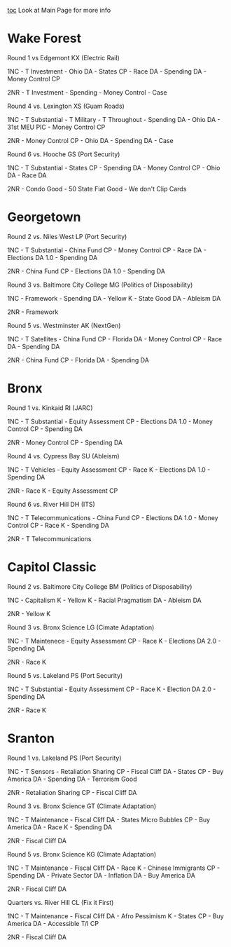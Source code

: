 [[toc]]
Look at Main Page for more info
=Wake Forest= 

Round 1 vs Edgemont KX (Electric Rail)

1NC
- T Investment
- Ohio DA
- States CP
- Race DA
- Spending DA
- Money Control CP

2NR
- T Investment
- Spending
- Money Control
- Case

Round 4 vs. Lexington XS (Guam Roads)

1NC
- T Substantial
- T Military
- T Throughout
- Spending DA
- Ohio DA
- 31st MEU PIC
- Money Control CP

2NR
- Money Control CP
- Ohio DA
- Spending DA
- Case

Round 6 vs. Hooche GS (Port Security)

1NC
- T Substantial
- States CP
- Spending DA
- Money Control CP
- Ohio DA
- Race DA

2NR
- Condo Good
- 50 State Fiat Good
- We don't Clip Cards

=Georgetown= 

Round 2 vs. Niles West LP (Port Security)

1NC
- T Substantial
- China Fund CP
- Money Control CP
- Race DA
- Elections DA 1.0
- Spending DA

2NR
- China Fund CP
- Elections DA 1.0
- Spending DA

Round 3 vs. Baltimore City College MG (Politics of Disposability)

1NC
- Framework
- Spending DA
- Yellow K
- State Good DA
- Ableism DA

2NR
- Framework

Round 5 vs. Westminster AK (NextGen)

1NC
- T Satellites
- China Fund CP
- Florida DA
- Money Control CP
- Race DA
- Spending DA

2NR
- China Fund CP
- Florida DA
- Spending DA
=Bronx= 

Round 1 vs. Kinkaid RI (JARC)

1NC
- T Substantial
- Equity Assessment CP
- Elections DA 1.0
- Money Control CP
- Spending DA

2NR
- Money Control CP
- Spending DA

Round 4 vs. Cypress Bay SU (Ableism)

1NC
- T Vehicles
- Equity Assessment CP
- Race K
- Elections DA 1.0
- Spending DA

2NR
- Race K
- Equity Assessment CP

Round 6 vs. River Hill DH (ITS)

1NC
- T Telecommunications
- China Fund CP
- Elections DA 1.0
- Money Control CP
- Race K
- Spending DA

2NR
- T Telecommunications

=Capitol Classic= 

Round 2 vs. Baltimore City College BM (Politics of Disposability)

1NC
- Capitalism K
- Yellow K
- Racial Pragmatism DA
- Ableism DA

2NR
- Yellow K

Round 3 vs. Bronx Science LG (Cimate Adaptation)

1NC
- T Maintenece
- Equity Assessment CP
- Race K
- Elections DA 2.0
- Spending DA

2NR
- Race K

Round 5 vs. Lakeland PS (Port Security)

1NC
- T Substantial
- Equity Assessment CP
- Race K
- Election DA 2.0
- Spending DA

2NR
- Race K

=Sranton= 

Round 1 vs. Lakeland PS (Port Security)

1NC
- T Sensors
- Retaliation Sharing CP
- Fiscal Cliff DA
- States CP
- Buy America DA
- Spending DA
- Terrorism Good

2NR
- Retaliation Sharing CP
- Fiscal Cliff DA

Round 3 vs. Bronx Science GT (Climate Adaptation) 

1NC
- T Maintenance 
- Fiscal Cliff DA
- States Micro Bubbles CP
- Buy America DA
- Race K
- Spending DA

2NR
- Fiscal Cliff DA

Round 5 vs. Bronx Science KG (Climate Adaptation)

1NC
- T Maintenance
- Fiscal Cliff DA
- Race K
- Chinese Immigrants CP
- Spending DA
- Private Sector DA
- Inflation DA
- Buy America DA

2NR
- Fiscal Cliff DA

Quarters vs. River Hill CL (Fix it First)

1NC
- T Maintenance
- Fiscal Cliff DA
- Afro Pessimism K
- States CP
- Buy America DA
- Accessible T/I CP

2NR
- Fiscal Cliff DA